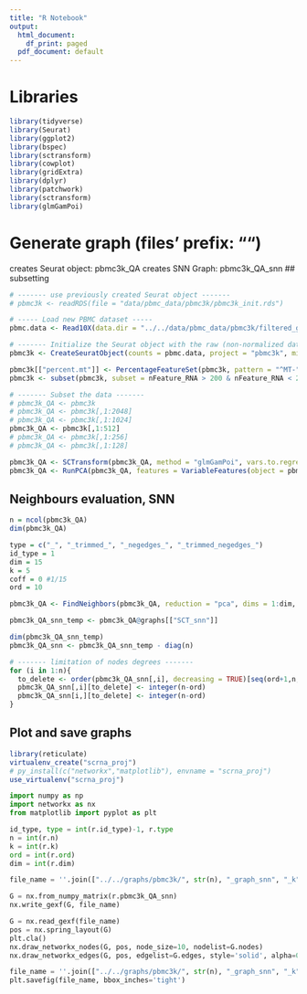 ```yaml
---
title: "R Notebook"
output:
  html_document:
    df_print: paged
  pdf_document: default
---
```



# Libraries
```r
library(tidyverse)
library(Seurat)
library(ggplot2)
library(bspec)
library(sctransform)
library(cowplot)
library(gridExtra)
library(dplyr)
library(patchwork)
library(sctransform)
library(glmGamPoi)
```


# Generate graph (files' prefix: "")
creates Seurat object:   pbmc3k_QA
creates SNN Graph:       pbmc3k_QA_snn
## subsetting
```r
# ------- use previously created Seurat object -------
# pbmc3k <- readRDS(file = "data/pbmc_data/pbmc3k/pbmc3k_init.rds")

# ----- Load new PBMC dataset -----
pbmc.data <- Read10X(data.dir = "../../data/pbmc_data/pbmc3k/filtered_gene_bc_matrices/hg19/")

# ------- Initialize the Seurat object with the raw (non-normalized data) -------
pbmc3k <- CreateSeuratObject(counts = pbmc.data, project = "pbmc3k", min.cells = 3, min.features = 200)

pbmc3k[["percent.mt"]] <- PercentageFeatureSet(pbmc3k, pattern = "^MT-")
pbmc3k <- subset(pbmc3k, subset = nFeature_RNA > 200 & nFeature_RNA < 2500 & percent.mt < 5)

# ------- Subset the data -------
# pbmc3k_QA <- pbmc3k
# pbmc3k_QA <- pbmc3k[,1:2048]
# pbmc3k_QA <- pbmc3k[,1:1024]
pbmc3k_QA <- pbmc3k[,1:512]
# pbmc3k_QA <- pbmc3k[,1:256]
# pbmc3k_QA <- pbmc3k[,1:128]

pbmc3k_QA <- SCTransform(pbmc3k_QA, method = "glmGamPoi", vars.to.regress = "percent.mt", verbose = FALSE)
pbmc3k_QA <- RunPCA(pbmc3k_QA, features = VariableFeatures(object = pbmc3k_QA))
```

## Neighbours evaluation, SNN
```r
n = ncol(pbmc3k_QA)
dim(pbmc3k_QA)

type = c("_", "_trimmed_", "_negedges_", "_trimmed_negedges_")
id_type = 1
dim = 15
k = 5
coff = 0 #1/15
ord = 10

pbmc3k_QA <- FindNeighbors(pbmc3k_QA, reduction = "pca", dims = 1:dim, k.param=k, compute.SNN=TRUE) #prune.SNN=coff

pbmc3k_QA_snn_temp <- pbmc3k_QA@graphs[["SCT_snn"]]

dim(pbmc3k_QA_snn_temp)
pbmc3k_QA_snn <- pbmc3k_QA_snn_temp - diag(n)

# ------- limitation of nodes degrees -------
for (i in 1:n){
  to_delete <- order(pbmc3k_QA_snn[,i], decreasing = TRUE)[seq(ord+1,n,1)]
  pbmc3k_QA_snn[,i][to_delete] <- integer(n-ord)
  pbmc3k_QA_snn[i,][to_delete] <- integer(n-ord)
}
```

## Plot and save graphs 
```r
library(reticulate)
virtualenv_create("scrna_proj")
# py_install(c("networkx","matplotlib"), envname = "scrna_proj")
use_virtualenv("scrna_proj")
```

```python
import numpy as np
import networkx as nx
from matplotlib import pyplot as plt

id_type, type = int(r.id_type)-1, r.type
n = int(r.n)
k = int(r.k)
ord = int(r.ord)
dim = int(r.dim)

file_name = ''.join(["../../graphs/pbmc3k/", str(n), "_graph_snn", "_k", str(k), "_dim", str(dim), type[id_type], str(ord), ".gexf"])

G = nx.from_numpy_matrix(r.pbmc3k_QA_snn)
nx.write_gexf(G, file_name)

G = nx.read_gexf(file_name)
pos = nx.spring_layout(G)
plt.cla()
nx.draw_networkx_nodes(G, pos, node_size=10, nodelist=G.nodes)
nx.draw_networkx_edges(G, pos, edgelist=G.edges, style='solid', alpha=0.5, width=1)

file_name = ''.join(["../../graphs/pbmc3k/", str(n), "_graph_snn", "_k", str(k), "_dim", str(dim), type[id_type], str(ord), ".png"])
plt.savefig(file_name, bbox_inches='tight')
```
